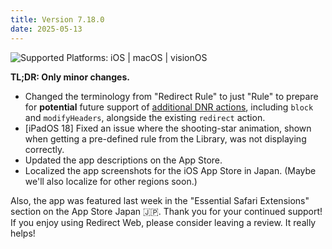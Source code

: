 ```yaml
---
title: Version 7.18.0
date: 2025-05-13
---
```


![Supported Platforms: iOS | macOS | visionOS](https://img.shields.io/badge/Platforms-iOS%20|%20macOS%20|%20visionOS-white)

**TL;DR: Only minor changes.**

* Changed the terminology from "Redirect Rule" to just "Rule" to prepare for **potential** future support of [additional DNR actions](https://developer.mozilla.org/en-US/docs/Mozilla/Add-ons/WebExtensions/API/declarativeNetRequest/RuleAction), including `block` and `modifyHeaders`, alongside the existing `redirect` action.
* [iPadOS 18] Fixed an issue where the shooting-star animation, shown when getting a pre-defined rule from the Library, was not displaying correctly.
* Updated the app descriptions on the App Store.
* Localized the app screenshots for the iOS App Store in Japan. (Maybe we'll also localize for other regions soon.)

Also, the app was featured last week in the "Essential Safari Extensions" section on the App Store Japan 🇯🇵. Thank you for your continued support! If you enjoy using Redirect Web, please consider leaving a review. It really helps!
